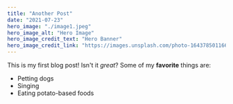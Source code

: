 ```yaml
---
title: "Another Post"
date: "2021-07-23"
hero_image: "./image1.jpeg"
hero_image_alt: "Hero Image"
hero_image_credit_text: "Hero Banner"
hero_image_credit_link: "https://images.unsplash.com/photo-1643785011662-3f1407410f6f?ixlib=rb-1.2.1&ixid=MnwxMjA3fDB8MHxwaG90by1wYWdlfHx8fGVufDB8fHx8&auto=format&fit=crop&w=1170&q=80"
---
```

This is my first blog post! Isn't it *great*?
Some of my **favorite** things are:
* Petting dogs
* Singing
* Eating potato-based foods